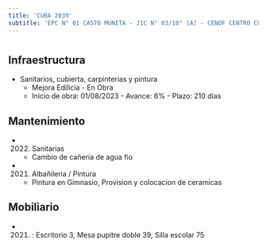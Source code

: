 ```yaml
---
title: 'CUBA 2039'
subtitle: 'EPC N° 01 CASTO MUNITA - JIC N° 03/10° [A] - CENOF CENTRO CUBA - ESEA EN DANZA MASTRAZZI CURSO VOCACIONAL DE DANZA Y EXPRESIÓN CORPORAL JUVENIL N° 09'
---
```


#
## Infraestructura

* Sanitarios, cubierta, carpinterias y pintura 
    + Mejora Edilicia - En Obra 
    + Inicio de obra: 01/08/2023 - Avance: 6% - Plazo: 210 días 






## Mantenimiento

*  (2022) Sanitarias 
    + Cambio de cañería de agua fio

*  (2021) Albañileria / Pintura 
    + Pintura en Gimnasio, Provision y colocacion de ceramicas





## Mobiliario

*  (2021) : Escritorio 3, Mesa pupitre doble 39, Silla escolar 75 



